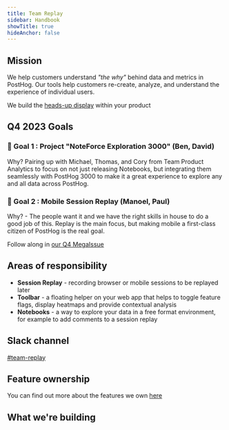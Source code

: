 ```yaml
---
title: Team Replay
sidebar: Handbook
showTitle: true
hideAnchor: false
---
```


<TeamMembers />

## Mission

We help customers understand _"the why"_ behind data and metrics in PostHog. Our tools help customers re-create, analyze, and understand the experience of individual users.

We build the [heads-up display](https://en.wikipedia.org/wiki/Head-up_display) within your product


## Q4 2023 Goals

### 🎯 Goal 1 : Project "NoteForce Exploration 3000" (Ben, David)

Why? Pairing up with Michael, Thomas, and Cory from Team Product Analytics to focus on not just releasing Notebooks, but integrating them seamlessly with PostHog 3000 to make it a great experience to explore any and all data across PostHog.

### 🎯 Goal 2 : Mobile Session Replay (Manoel, Paul)

Why? - The people want it and we have the right skills in house to do a good job of this. Replay is the main focus, but making mobile a first-class citizen of PostHog is the real goal.

Follow along in [our Q4 MegaIssue](https://github.com/PostHog/posthog/issues/17803)

## Areas of responsibility

- **Session Replay** - recording browser or mobile sessions to be replayed later
- **Toolbar** - a floating helper on your web app that helps to toggle feature flags, display heatmaps and provide contextual analysis
- **Notebooks** - a way to explore your data in a free format environment, for example to add comments to a session replay


## Slack channel

[#team-replay](https://posthog.slack.com/messages/team-replay)

## Feature ownership
You can find out more about the features we own [here](/handbook/engineering/feature-ownership)

## What we're building

<TeamRoadmap />

